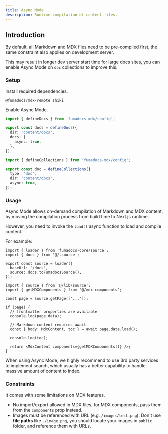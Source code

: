 ```yaml
---
title: Async Mode
description: Runtime compilation of content files.
---
```


## Introduction

By default, all Markdown and MDX files need to be pre-compiled first, the same constraint also applies on development server.

This may result in longer dev server start time for large docs sites, you can enable Async Mode on `doc` collections to improve this.

### Setup

Install required dependencies.

```package-install
@fumadocs/mdx-remote shiki
```

Enable Async Mode.

```ts tab="Docs Collection"
import { defineDocs } from 'fumadocs-mdx/config';

export const docs = defineDocs({
  dir: 'content/docs',
  docs: {
    async: true,
  },
});
```

```ts tab="Doc Collection"
import { defineCollections } from 'fumadocs-mdx/config';

export const doc = defineCollections({
  type: 'doc',
  dir: 'content/docs',
  async: true,
});
```

### Usage

Async Mode allows on-demand compilation of Markdown and MDX content, by moving the compilation process from build time to Next.js runtime.

However, you need to invoke the `load()` async function to load and compile content.

For example:

```tsx title="lib/source.ts"
import { loader } from 'fumadocs-core/source';
import { docs } from '@/.source';

export const source = loader({
  baseUrl: '/docs',
  source: docs.toFumadocsSource(),
});
```

```tsx title="page.tsx"
import { source } from '@/lib/source';
import { getMDXComponents } from '@/mdx-components';

const page = source.getPage(['...']);

if (page) {
  // frontmatter properties are available
  console.log(page.data);

  // Markdown content requires await
  const { body: MdxContent, toc } = await page.data.load();

  console.log(toc);

  return <MdxContent components={getMDXComponents()} />;
}
```

When using Async Mode, we highly recommend to use 3rd party services to implement search, which usually has a better capability to handle massive amount of content to index.

### Constraints

It comes with some limitations on MDX features.

- No import/export allowed in MDX files, for MDX components, pass them from the `components` prop instead.
- Images must be referenced with URL (e.g. `/images/test.png`). Don't use **file paths** like `./image.png`, you should locate your images in `public` folder, and reference them with URLs.
